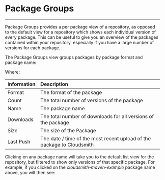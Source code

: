 
# Package Groups

---
Package Groups provides a per package view of a repository, as opposed to the default view for a repository which shows each individual version of every package.   This can be useful to give you an overview of the packages contained within your repository, especially if you have a large number of versions for each package. 

The Package Groups view groups packages by package format and package name: 

<BlockImage src={img841ea19_package_groups} alt="Package Groups"></BlockImage>

Where:

| Information | Description                                                            |
| :---------- | :--------------------------------------------------------------------- |
| Format      | The format of the package                                              |
| Count       | The total number of versions of the package                            |
| Name        | The package name                                                       |
| Downloads   | The total number of downloads for all versions of the package          |
| Size        | The size of the Package                                                |
| Last Push   | The date / time of the most recent upload of the package to Cloudsmith |

Clicking on any package name will take you to the default list view for the repository, but filtered to show only versions of that specific package.  For example, if you clicked on the _cloudsmith-maven-example_ package name above, you will then see: 

<BlockImage src={img245de19_package_groups_detail} alt="Package Group Details"></BlockImage>